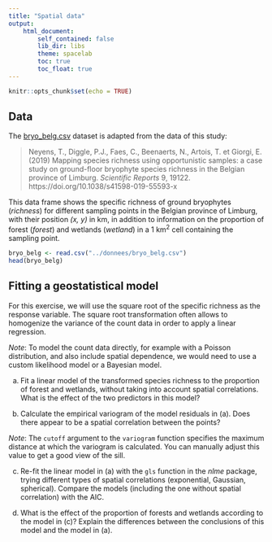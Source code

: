 ```yaml
---
title: "Spatial data"
output:
    html_document:
        self_contained: false
        lib_dir: libs
        theme: spacelab
        toc: true
        toc_float: true
---
```


```r
knitr::opts_chunk$set(echo = TRUE)
```

## Data

The [bryo_belg.csv](data/bryo_belg.csv) dataset is adapted from the data of this study:

> Neyens, T., Diggle, P.J., Faes, C., Beenaerts, N., Artois, T. et Giorgi, E. (2019) Mapping species richness using opportunistic samples: a case study on ground-floor bryophyte species richness in the Belgian province of Limburg. *Scientific Reports* 9, 19122. https://doi.org/10.1038/s41598-019-55593-x

This data frame shows the specific richness of ground bryophytes (*richness*) for different sampling points in the Belgian province of Limburg, with their position *(x, y)* in km, in addition to information on the proportion of forest (*forest*) and wetlands (*wetland*) in a 1 km$^2$ cell containing the sampling point.

```r
bryo_belg <- read.csv("../donnees/bryo_belg.csv")
head(bryo_belg)
```

## Fitting a geostatistical model

For this exercise, we will use the square root of the specific richness as the response variable. The square root transformation often allows to homogenize the variance of the count data in order to apply a linear regression. 

*Note*: To model the count data directly, for example with a Poisson distribution, and also include spatial dependence, we would need to use a custom likelihood model or a Bayesian model.

a) Fit a linear model of the transformed species richness to the proportion of forest and wetlands, without taking into account spatial correlations. What is the effect of the two predictors in this model?

b) Calculate the empirical variogram of the model residuals in (a). Does there appear to be a spatial correlation between the points?

*Note*: The `cutoff` argument to the `variogram` function specifies the maximum distance at which the variogram is calculated. You can manually adjust this value to get a good view of the sill.

c) Re-fit the linear model in (a) with the `gls` function in the *nlme* package, trying different types of spatial correlations (exponential, Gaussian, spherical). Compare the models (including the one without spatial correlation) with the AIC.

d) What is the effect of the proportion of forests and wetlands according to the model in (c)? Explain the differences between the conclusions of this model and the model in (a).
